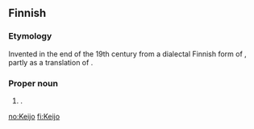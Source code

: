 ==Finnish==

===Etymology===
Invented in the end of the 19th century from a dialectal Finnish form of {{term|keiju||elf, fairy}}, partly as a translation of {{etyl|sv|fi}} {{term|Alf}}.

===Proper noun===
{{fi-noun|Keijo|type=valo|proper=true}}

# {{given name|female|lang=fi}}.

[[no:Keijo]]
[[fi:Keijo]]
